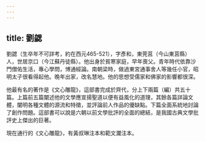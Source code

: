```yaml
---
---
---
```

title: 劉勰
---



劉勰（生卒年不可詳考，約在西元465-521），字彥和，東莞莒（今山東莒縣）人，世居京口（今江蘇丹徒縣）。他出身於貧寒家庭，早年喪父。青年時代依靠沙門僧佑生活，專心學問，博通經論。南朝梁時，做過東宮通事舍人等幾任小官，昭明太子很看得起他。晚年出家，改名慧地。他的思想受儒家和佛家的影響都很深。

他最有名的著作是《文心雕龍》，這部書完成於齊代，分上下兩篇（編）共五十篇。上篇前五篇闡述他的文學應宣揚聖道以便有益風化的道理，其餘各篇詳論文體，闡明各種文體的源流和特徵，並評論前人作品的優缺點。下篇全面系統地討論了創作問題。這部書可以說是六朝以前文學批評的全面的總結，是我國古典文學批評史上傑出的巨著。

現在通行的《文心雕龍》，有黃叔琳注本和範文瀾注本。